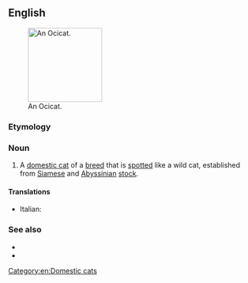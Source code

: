==English==
[[File:Ocicat Rizzo moving.jpg|thumb|150px|right|An Ocicat.]]
===Etymology===
{{blend|ocelot|cat|lang=en}}

===Noun===
{{en-noun}}

# A [[domestic cat]] of a [[breed]] that is [[spotted]] like a wild cat, established from [[Siamese]] and [[Abyssinian]] [[stock]].

====Translations====
{{checktrans-top}}
* Italian: {{t-check|it|gatto Ocicat}}
{{trans-mid}}

{{trans-bottom}}

===See also===
* {{pedia}}
* {{commonslite|Category:Ocicat}}

[[Category:en:Domestic cats]]